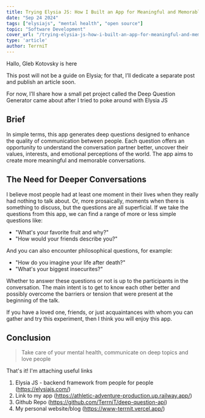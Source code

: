 ```yaml
---
title: Trying Elysia JS: How I Built an App for Meaningful and Memorable Conversations
date: "Sep 24 2024"
tags: ["elysiajs", "mental health", "open source"]
topic: "Software Development"
cover_url: "/trying-elysia-js-how-i-built-an-app-for-meaningful-and-memorable-conversations.png"
type: 'article'
author: TerrniT
---
```



Hallo, Gleb Kotovsky is here

This post will not be a guide on Elysia; for that, I’ll dedicate a separate post and publish an article soon.

For now, I’ll share how a small pet project called the Deep Question Generator came about after I tried to poke around with Elysia JS


## Brief

In simple terms, this app generates deep questions designed to enhance the quality of communication between people. Each question offers an opportunity to understand the conversation partner better, uncover their values, interests, and emotional perceptions of the world. The app aims to create more meaningful and memorable conversations.


## The Need for Deeper Conversations

I believe most people had at least one moment in their lives when they really had nothing to talk about. Or, more prosaically, moments when there is something to discuss, but the questions are all superficial. If we take the questions from this app, we can find a range of more or less simple questions like:
- "What's your favorite fruit and why?"
- "How would your friends describe you?"

And you can also encounter philosophical questions, for example:
- "How do you imagine your life after death?"
- "What's your biggest insecurites?"

Whether to answer these questions or not is up to the participants in the conversation. The main intent is to get to know each other better and possibly overcome the barriers or tension that were present at the beginning of the talk.

If you have a loved one, friends, or just acquaintances with whom you can gather and try this experiment, then I think you will enjoy this app.

## Conclusion
> Take care of your mental health, communicate on deep topics and love people

That's it! I'm attaching useful links

1) Elysia JS - backend framework from people for people (https://elysiajs.com/)
2) Link to my app (https://athletic-adventure-production.up.railway.app/)
3) Github Repo (https://github.com/TerrniT/deep-question-api)
4) My personal website/blog (https://www-terrnit.vercel.app/)
